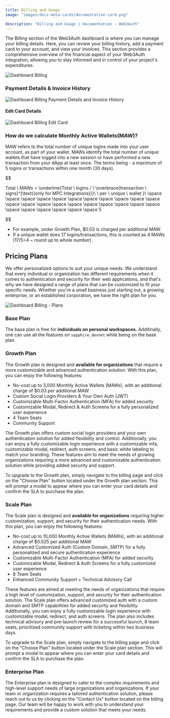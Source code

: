 ```yaml
---
title: Billing and Usage
image: "images/docs-meta-cards/documentation-card.png"

description: "Billing and Usage | Documentation - Web3Auth"
---
```



The Billing section of the Web3Auth dashboard is where you can manage your billing details. Here,
you can review your billing history, add a payment card to your account, and view your invoices.
This section provides a comprehensive overview of the financial aspect of your Web3Auth integration,
allowing you to stay informed and in control of your project's expenditures.

<div style={{ flexBasis: "300px", flexGrow: "1", textAlign: "center" }}>
  <img
    src={DashboardBilling}
    style={{ alignSelf: "center", maxWidth: "100%" }}
    alt="Dashboard Billing"
  />
</div>

### Payment Details & Invoice History

<div style={{ flexBasis: "300px", flexGrow: "1", textAlign: "center" }}>
  <img
    src={DashboardBillingPayment}
    style={{ alignSelf: "center", maxWidth: "100%" }}
    alt="Dashboard Billing Payment Details and Invoice History"
  />
</div>

#### Edit Card Details

<div style={{ flexBasis: "300px", flexGrow: "1", textAlign: "center" }}>
  <img
    src={DashboardBillingEditCard}
    style={{ alignSelf: "center", maxWidth: "100%" }}
    alt="Dashboard Billing Edit Card"
  />
</div>

### How do we calculate Monthly Active Wallets(MAW)?

MAW refers to the total number of unique logins made into your user account, as part of your wallet.
MAWs identify the total number of unique wallets that have logged into a new session or have
performed a new transaction from your dApp at least once. The terms being - a maximum of 5 logins or
transactions within one month (30 days).

$$

Total \ MAWs = \underline{Total \ logins / \ \overbrace{transaction \ signs}^{\text{(only for MPC Integrations)}}\  \ per \ unique \ wallet }\\ \space \space \space \space \space \space \space \space \space \space \space \space \space \space \space \space \space \space \space \space \space \space \space \space \space \space \space 5


$$

- For example, under Growth Plan, $0.03 is charged per additional MAW.
- If a unique wallet does 17 logins/transactions, this is counted as 4 MAWs (17/5=4 ~ round up to
  whole number).

## Pricing Plans

We offer personalized options to suit your unique needs. We understand that every individual or
organization has different requirements when it comes to authentication and security for their web
applications, and that's why we have designed a range of plans that can be customized to fit your
specific needs. Whether you're a small business just starting out, a growing enterprise, or an
established corporation, we have the right plan for you.

<div style={{ flexBasis: "300px", flexGrow: "1", textAlign: "center" }}>
  <img
    src={DashboardBillingPlans}
    style={{ alignSelf: "center", maxWidth: "100%" }}
    alt="Dashboard Billing - Plans"
  />
</div>

### Base Plan

The base plan is free for **individuals on personal workspaces.** Additinally, one can use all the
features on `sapphire_devnet` while being on the base plan.

### Growth Plan

The Growth plan is designed and **available for organizations** that require a more customizable and
advanced authentication solution. With this plan, you can enjoy the following features:

- No-cost up to 3,000 Monthly Active Wallets (MAWs), with an additional charge of $0.03 per
  additional MAW
- Custom Social Login Providers & Your Own Auth (JWT)
- Customizable Multi-Factor Authentication (MFA) for added security
- Customizable Modal, Redirect & Auth Screens for a fully personalized user experience
- 4 Team Seats
- Community Support

The Growth plan offers custom social login providers and your own authentication solution for added
flexibility and control. Additionally, you can enjoy a fully customizable login experience with a
customizable mfa, customizable modal, redirect, auth screens, and basic white labeling to match your
branding. These features aim to meet the needs of growing organizations requiring a more advanced
and customizable authentication solution while providing added security and support.

To upgrade to the Growth plan, simply navigate to the billing page and click on the "Choose Plan"
button located under the Growth plan section. This will prompt a modal to appear where you can enter
your card details and confirm the SLA to purchase the plan.

### Scale Plan

The Scale plan is designed and **available for organizations** requiring higher customization,
support, and security for their authentication needs. With this plan, you can enjoy the following
features:

- No-cost up to 10,000 Monthly Active Wallets (MAWs), with an additional charge of $0.025 per
  additional MAW
- Advanced Customized Auth (Custom Domain, SMTP) for a fully personalized and secure authentication
  experience
- Customizable Multi-Factor Authentication (MFA) for added security
- Customizable Modal, Redirect & Auth Screens for a fully customized user experience
- 8 Team Seats
- Enhanced Community Support + Technical Advisory Call

These features are aimed at meeting the needs of organizations that require a high level of
customization, support, and security for their authentication solution. The Scale plan offers
advanced customized auth with a custom domain and SMTP capabilities for added security and
flexibility. Additionally, you can enjoy a fully customizable login experience with customizable
modal, redirect, and auth screens. The plan also includes technical advisory and pre-launch review
for a successful launch, 8 team seats, prioritized community support with ticketing within two
business days.

To upgrade to the Scale plan, simply navigate to the billing page and click on the "Choose Plan"
button located under the Scale plan section. This will prompt a modal to appear where you can enter
your card details and confirm the SLA to purchase the plan.

### Enterprise Plan

The Enterprise plan is designed to cater to the complex requirements and high-level support needs of
large organizations and organizations. If your team or organization requires a tailored
authentication solution, please reach out to us by clicking on the "Contact Us" button located on
the billing page. Our team will be happy to work with you to understand your requirements and
provide a custom solution that meets your needs.
